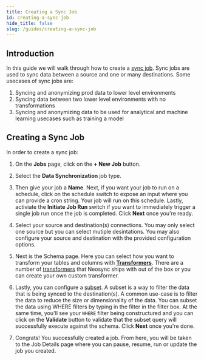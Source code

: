 ```yaml
---
title: Creating a Sync Job
id: creating-a-sync-job
hide_title: false
slug: /guides/creating-a-sync-job
---
```



## Introduction

In this guide we will walk through how to create a [sync job](/core-concepts#jobs). Sync jobs are used to sync data between a source and one or many destinations. Some usecases of sync jobs are:

1. Syncing and anonymizing prod data to lower level environments
2. Syncing data between two lower level environments with no transformations
3. Syncing and anonymizing data to be used for analytical and machine learning usecases such as training a model

## Creating a Sync Job

In order to create a sync job:

1. On the **Jobs** page, click on the **+ New Job** button.

<DocsImage href="https://assets.nucleuscloud.com/neosync/docs/jobs-page.png" />

2. Select the **Data Synchronization** job type.

<DocsImage href="https://assets.nucleuscloud.com/neosync/docs/job-type.png" />

3. Then give your job a **Name**. Next, if you want your job to run on a schedule, click on the schedule switch to expose an input where you can provide a cron string. Your job will run on this schedule. Lastly, activiate the **Initiate Job Run** switch if you want to immediately trigger a single job run once the job is completed. Click **Next** once you're ready.

<DocsImage href="https://assets.nucleuscloud.com/neosync/docs/new-sync-job-definition.png" />

4. Select your source and destination(s) connections. You may only select one source but you can select mutiple desintations. You may also configure your source and destination with the provided configuration options.

<DocsImage href="https://assets.nucleuscloud.com/neosync/docs/new-sync-job-connections.png" />

5. Next is the Schema page. Here you can select how you want to transform your tables and columns with [**Transformers**](/core-concepts#transformers). There are a number of [transformers](/transformers/system) that Neosync ships with out of the box or you can create your own custom transformer.

<DocsImage href="https://assets.nucleuscloud.com/neosync/docs/new-job-sync-schema.png" />

6. Lastly, you can configure a [subset](/core-concepts#subset). A subset is a way to filter the data that is being synced to the destination(s). A common use-case is to filter the data to reduce the size or dimensionality of the data. You can subset the data using WHERE filters by typing in the filter in the filter box. At the same time, you'll see your `WHERE` filter being constructured and you can click on the **Validate** button to validate that the subset query will successfully execute against the schema. Click **Next** once you're done.

<DocsImage href="https://assets.nucleuscloud.com/neosync/docs/new-sync-job-subset.png" />

7. Congrats! You successfully created a job. From here, you will be taken to the Job Details page where you can pause, resume, run or update the job you created.
